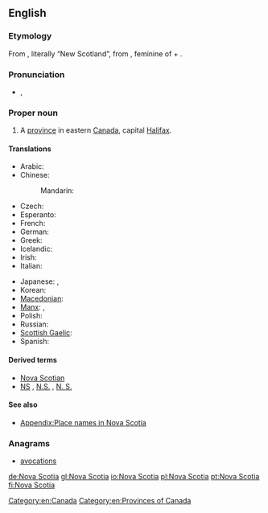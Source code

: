 ==English==
{{wikipedia}}

===Etymology===
From {{etyl|la|en}}, literally “New Scotland”, from {{term|nova|lang=la}}, feminine of {{term|novus||new|lang=la}} + {{term|Scotia||Scotland|lang=la}}.

===Pronunciation===
* {{a|UK}} {{IPA|/ˈnəʊ.və ˌskəʊ.ʃə/}}, {{X-SAMPA|/"n@U.v@ %sk@U.S@/}}

===Proper noun===
{{en-proper noun|head=[[Nova]] [[Scotia]]}}

# A [[province]] in eastern [[Canada]], capital [[Halifax]].

====Translations====
{{trans-top|Province in eastern Canada}}
* Arabic: {{t-|ar|نوفا سكوتيا|f|tr=nuufa skuushya|sc=Arab}}
* Chinese:
*: Mandarin: {{t|cmn|新斯科舍|tr=Xīn Sīkēshě|sc=Hani}}
* Czech: {{t+|cs|Nové Skotsko|n}}
* Esperanto: {{t-|eo|Nov-Skotio}}
* French: {{t+|fr|Nouvelle-Écosse|f}}
* German: {{t+|de|Neuschottland|n}}
* Greek: {{t-|el|Νέα Σκωτία|f|tr=Néa Skotía|sc=Grek}}
* Icelandic: {{t-|is|Nýja-Skotland|n}}
* Irish: {{t-|ga|Albain Nua|f}}
* Italian: {{t-|it|Nuova Scozia|f}}
{{trans-mid}}
* Japanese: {{t-|ja|ノバスコシア|tr=Nobasukoshia}}, {{t-|ja|ノバスコシア州|tr=Nobasukoshia-shū}}
* Korean: {{t-|ko|노바스코샤|tr=Nobaseukosya|sc=Kore}}
* [[Macedonian]]: {{t-|mk|Нова Шкотска|f|tr=Nóva Škótska}}
* [[Manx]]: {{t-|gv|Nalbin Noa|f}}, {{t-|gv|Albin Noa|f|alt=Yn Albin Noa}}
* Polish: {{t+|pl|Nowa Szkocja|f}}
* Russian: {{t-|ru|Новая Шотландия|f|tr=Nóvaja Šotlándija}}
* [[Scottish Gaelic]]: {{t-|gd|Alba Nuadh|f}}
* Spanish: {{t-|es|Nueva Escocia|f}}
{{trans-bottom}}

====Derived terms====
* [[Nova Scotian]]
* [[NS]] , [[N.S.]] , [[N. S.]] {{qualifier|abbreviation}}

====See also====
* [[Appendix:Place names in Nova Scotia]]

===Anagrams===
* [[avocations#English|avocations]]

[[Category:en:Canada]]
[[Category:en:Provinces of Canada]]

[[de:Nova Scotia]]
[[gl:Nova Scotia]]
[[io:Nova Scotia]]
[[pl:Nova Scotia]]
[[pt:Nova Scotia]]
[[fi:Nova Scotia]]